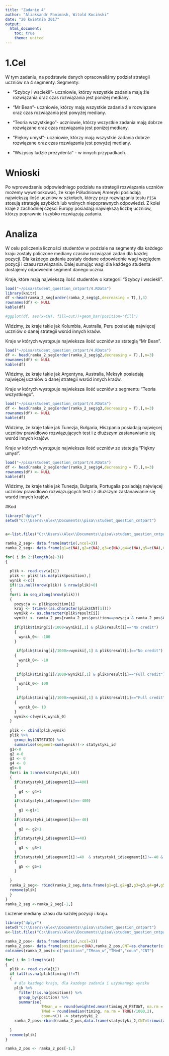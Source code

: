 ---
title: "Zadanie 4"
author: "Aliaksandr Panimash, Witold Kociński"
date: "20 kwietnia 2017"
output: 
  html_document:
    toc: true 
    theme: united
---
# 1.Cel
W tym zadaniu, na podstawie danych opracowaliśmy podział strategii uczniów na 4 segmenty.
Segmenty: 

* "Szybcy i wsciekli"- uczniowie, którzy wszystkie zadania mają źle rozwiązania oraz czas rozwiązania jest poniżej mediany.

* "Mr Bean"- uczniowie, którzy mają wszystkie zadania  źle rozwiązane oraz czas rozwiązania jest powyżej mediany.

* "Teoria wszystkiego"- uczniowie, którzy  wszystkie zadania mają  dobrze rozwiązane oraz czas rozwiązania jest poniżej mediany.

* "Piękny umysł"- uczniowie, którzy mają wszystkie zadania dobrze rozwiązane oraz czas rozwiązania jest powyżej mediany.

* "Wszyscy ludzie prezydenta" - w innych przypadkach.

# Wnioski 
Po wprowadzeniu odpowiedniego podziału na strategii rozwiązania uczniów możemy wywnioskować, że kraje Półudniowej Ameryki posiadają najwiekszą ilość uczniów w szkołach, którzy przy rozwiązaniu testu `PISA` stosują strategię szybkich lub wolnych niepoprawnych odpowiedzi. Z kolei kraje z zachodniej częsci Europy posiadają największą liczbę uczniów, którzy poprawnie i szybko rozwiązują zadania. 


# Analiza

W celu policzenia liczności studentów w podziale na segmenty dla każdego kraju zostały policzone mediany czasów rozwiązań zadań dla każdej pozycji. Dla każdego zadania zostały dodane odpowiednie wagi względem pozycji i czasu rozwiązania. Dalej sumując wagi dla każdego  studenta dostajemy odpowiedni segment danego ucznia. 

Kraje, które mają najwiekszą ilość studentów o kategorii "Szybcy i wsciekli".
 
```{r,echo=TRUE, echo=FALSE, message=FALSE, warning=FALSE}
load("~/pisa/student_question_cntpart/4.RData")
library(knitr)
df <-head(ramka_2_seg[order(ramka_2_seg$g1,decreasing = T),],3)
rownames(df) <- NULL
kable(df)

#ggplot(df, aes(x=CNT, fill=cut))+geom_bar(position="fill")
```
 
 Widzimy, że kraje takie jak Kolumbia, Australia, Peru posiadają najwięcej uczniów o danej strategii wsród innych kraów.
 
Kraje w których występuje najwieksza ilość uczniów  ze stategią "Mr Bean".
```{r,echo=TRUE, echo=FALSE, message=FALSE, warning=FALSE}
load("~/pisa/student_question_cntpart/4.RData")
df <- head(ramka_2_seg[order(ramka_2_seg$g2,decreasing = T),],n=3)
rownames(df) <- NULL
kable(df)
```

Widzimy, że kraje takie jak Argentyna, Australia, Meksyk posiadają najwięcej uczniów o danej strategii wsród innych kraów.

Kraje w których występuje najwieksza ilość uczniów  z segmentu "Teoria wszystkiego".
```{r,echo=TRUE, echo=FALSE, message=FALSE, warning=FALSE}
load("~/pisa/student_question_cntpart/4.RData")
df <- head(ramka_2_seg[order(ramka_2_seg$g3,decreasing = T),],n=3)
rownames(df) <- NULL
kable(df)
```

Widzimy, że kraje takie jak Tunezja, Bułgaria, Hiszpania posiadają najwięcej uczniów prawidłowo rozwiązujących test i z dłuższym  zastanawianie się wsród innych krajów.

Kraje w których występuje najwieksza ilość uczniów  ze stategią "Piękny umysł".
```{r,echo=TRUE, echo=FALSE, message=FALSE, warning=FALSE}
load("~/pisa/student_question_cntpart/4.RData")
df <- head(ramka_2_seg[order(ramka_2_seg$g4,decreasing = T),],n=3)
rownames(df) <- NULL
kable(df)
```

Widzimy, że kraje takie jak Tunezja, Bułgaria, Portugalia posiadają najwięcej uczniów prawidłowo rozwiązujących test i z dłuższym  zastanawianie się wsród innych krajów.

#Kod

```{r,eval=FALSE}
library("dplyr")
setwd("C:\\Users\\Alex\\Documents\\pisa\\student_question_cntpart")


a<-list.files("C:\\Users\\Alex\\Documents\\pisa\\student_question_cntpart")

ramka_2_seg<- data.frame(matrix(,ncol=3))
ramka_2_seg<- data.frame(g1=c(NA),g2=c(NA),g3=c(NA),g4=c(NA),g5=c(NA),CNT=as.character(c(NA)))

for( i in 2:(length(a)-3))
{
  
  plik <- read.csv(a[i])
  plik <- plik[!is.na(plik$position),]
  wynik <-c()
  if(!is.null(nrow(plik)) & nrow(plik)>0)
  {
  for(i in seq_along(nrow(plik)))
  {
    pozycja <- plik$position[i]
    kraj <- trimws((as.character(plik$CNT[1])))
    wynikk <- as.character(plik$result[i])
    wyniki <- ramka_2_pos[ramka_2_pos$position==pozycja & ramka_2_pos$CNT==kraj ,c(3,4)]
    
    if(plik$timing[i]/1000<wyniki[,1] & plik$result[i]=="No credit")
    {
      wynik_0<- -100
    }
    
     if(plik$timing[i]/1000>=wyniki[,1] & plik$result[i]=="No credit")
    {
      wynik_0<- -10
     }
    
     if(plik$timing[i]/1000<wyniki[,1] & plik$result[i]=="Full credit")
    {
      wynik_0<- 100
     }
    
     if(plik$timing[i]/1000>=wyniki[,1] & plik$result[i]=="Full credit")
    {
      wynik_0<- 10
    }
    wynik<-c(wynik,wynik_0)
  }
  
  plik <- cbind(plik,wynik)  
  plik %>%
    group_by(CNTSTUID) %>%
    summarise(segment=sum(wynik))-> statystyki_id
  g1<-0
  g2 <-0
  g3 <- 0
  g4 <- 0 
  g5<-0
  for(i in 1:nrow(statystyki_id))
  {
    if(statystyki_id$segment[i]==400)
    {
      g4 <- g4+1
    }
    if(statystyki_id$segment[i]==-400)
    {
      g1 <-g1+1
    }
    if(statystyki_id$segment[i]==-40)
    {
      g2 <- g2+1
    }
    if(statystyki_id$segment[i]==40)
    {
      g3 <- g3+1
    }
    if(statystyki_id$segment[i]!=40  & statystyki_id$segment[i]!=-40 &  statystyki_id$segment[i]!=-400 & statystyki_id$segment[i]!=400)
    {
      g5 <- g5+1
    }
    
  }
  ramka_2_seg<- rbind(ramka_2_seg,data.frame(g1=g1,g2=g2,g3=g3,g4=g4,g5=g5,CNT=kraj))
  remove(plik)
  }
}
ramka_2_seg <-ramka_2_seg[-1,]


```


Liczenie mediany czasu dla każdej pozycji i kraju. 

```{r,eval=FALSE}
library("dplyr")
setwd("C:\\Users\\Alex\\Documents\\pisa\\student_question_cntpart")
a<-list.files("C:\\Users\\Alex\\Documents\\pisa\\student_question_cntpart")

ramka_2_pos<- data.frame(matrix(,ncol=3))
ramka_2_pos<- data.frame(position=c(NA),ramka_2_pos,CNT=as.character(c(NA)))
colnames(ramka_2_pos)<-c("position","TMean_w","TMed","coun","CNT")

for( i in 1:length(a))
{
  plik <- read.csv(a[i])
  if (all(is.na(plik$timing))!=T)
  {
    # dla kazdego kraju, dla kazdego zadania i uzyskanego wyniku 
    plik %>%
      filter(!is.na(position)) %>%
      group_by(position) %>%
      summarise(
                TMean_w = round(weighted.mean(timing,W_FSTUWT, na.rm = TRUE)/1000,2),
                TMed = round(median(timing, na.rm = TRUE)/1000,2),
                coun=n()) -> statystyki_2
    ramka_2_pos<-rbind(ramka_2_pos,data.frame(statystyki_2,CNT=trimws(as.character(plik$CNT[1]))))
    
  }
  remove(plik)
}

ramka_2_pos <- ramka_2_pos[-1,]

```